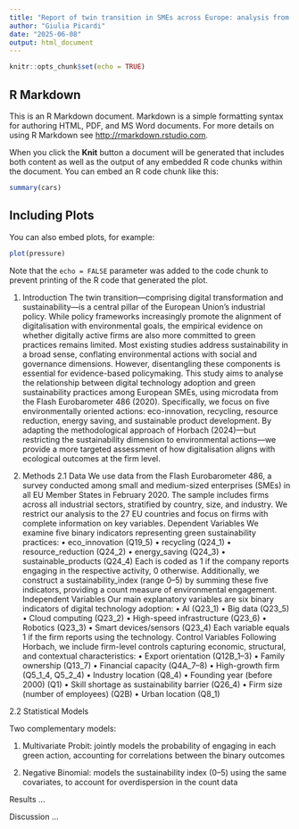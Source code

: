 ```yaml
---
title: "Report of twin transition in SMEs across Europe: analysis from Eurobarometer data"
author: "Giulia Picardi"
date: "2025-06-08"
output: html_document
---
```


```r
knitr::opts_chunk$set(echo = TRUE)
```

## R Markdown

This is an R Markdown document. Markdown is a simple formatting syntax for authoring HTML, PDF, and MS Word documents. For more details on using R Markdown see <http://rmarkdown.rstudio.com>.

When you click the **Knit** button a document will be generated that includes both content as well as the output of any embedded R code chunks within the document. You can embed an R code chunk like this:

```r
summary(cars)
```

## Including Plots

You can also embed plots, for example:

```r
plot(pressure)
```

Note that the `echo = FALSE` parameter was added to the code chunk to prevent printing of the R code that generated the plot.


1.	Introduction
The twin transition—comprising digital transformation and sustainability—is a central pillar of the European Union’s industrial policy. While policy frameworks increasingly promote the alignment of digitalisation with environmental goals, the empirical evidence on whether digitally active firms are also more committed to green practices remains limited. Most existing studies address sustainability in a broad sense, conflating environmental actions with social and governance dimensions. However, disentangling these components is essential for evidence-based policymaking.
This study aims to analyse the relationship between digital technology adoption and green sustainability practices among European SMEs, using microdata from the Flash Eurobarometer 486 (2020). Specifically, we focus on five environmentally oriented actions: eco-innovation, recycling, resource reduction, energy saving, and sustainable product development. By adapting the methodological approach of Horbach (2024)—but restricting the sustainability dimension to environmental actions—we provide a more targeted assessment of how digitalisation aligns with ecological outcomes at the firm level.

2.	Methods
2.1 Data
We use data from the Flash Eurobarometer 486, a survey conducted among small and medium-sized enterprises (SMEs) in all EU Member States in February 2020. The sample includes firms across all industrial sectors, stratified by country, size, and industry. We restrict our analysis to the 27 EU countries and focus on firms with complete information on key variables.
Dependent Variables
We examine five binary indicators representing green sustainability practices:
•	eco_innovation (Q19_5)
•	recycling (Q24_1)
•	resource_reduction (Q24_2)
•	energy_saving (Q24_3)
•	sustainable_products (Q24_4)
Each is coded as 1 if the company reports engaging in the respective activity, 0 otherwise. Additionally, we construct a sustainability_index (range 0–5) by summing these five indicators, providing a count measure of environmental engagement.
Independent Variables
Our main explanatory variables are six binary indicators of digital technology adoption:
•	AI (Q23_1)
•	Big data (Q23_5)
•	Cloud computing (Q23_2)
•	High-speed infrastructure (Q23_6)
•	Robotics (Q23_3)
•	Smart devices/sensors (Q23_4)
Each variable equals 1 if the firm reports using the technology.
Control Variables
Following Horbach, we include firm-level controls capturing economic, structural, and contextual characteristics:
•	Export orientation (Q12B_1–3)
•	Family ownership (Q13_7)
•	Financial capacity (Q4A_7–8)
•	High-growth firm (Q5_1_4, Q5_2_4)
•	Industry location (Q8_4)
•	Founding year (before 2000) (Q1)
•	Skill shortage as sustainability barrier (Q26_4)
•	Firm size (number of employees) (Q2B)
•	Urban location (Q8_1)

2.2 Statistical Models

Two complementary models:

1.	Multivariate Probit: jointly models the probability of engaging in each green action, accounting for correlations between the binary outcomes

2.	Negative Binomial: models the sustainability index (0–5) using the same covariates, to account for overdispersion in the count data



Results
...

Discussion
...










